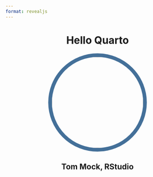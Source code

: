 ```yaml
---
format: revealjs
---
```


# {background-image="../images/paper-texture.jpg" background-size="cover"}

:::{style="text-align: center;"}

<h1>Hello Quarto</h1>
<img src="../images/headshot.jpeg" style="border-radius: 50%; border:10px solid #447099;" width="250px"/>
<h2>Tom Mock, RStudio</h2>

:::
